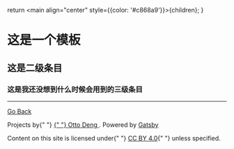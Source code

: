   return <main align="center" style={{color: '#c868a9'}}>{children}</main>;
}

# 这是一个模板

## 这是二级条目

### 这是我还没想到什么时候会用到的三级条目

------
<a
  align="center"
  color="#F2ABBD"
  width="100%"
  textAlign="center"
  paddingBottom="0.5rem"
  paddingTop="0.5rem">

[Go Back](../)

  <p>
          Projects by{" "}
          <a href="https://ottoqwq.me">
            {" "}
            <hi>Otto Deng</hi>
          </a>
          . Powered by <a href="https://www.gatsbyjs.com/">Gatsby</a>
        </p>
        <p>
          Content on this site is licensed under{" "}
          <a href="https://creativecommons.org/licenses/by/4.0/">CC BY 4.0</a>{" "}
          unless specified.
        </p>
        </a>
